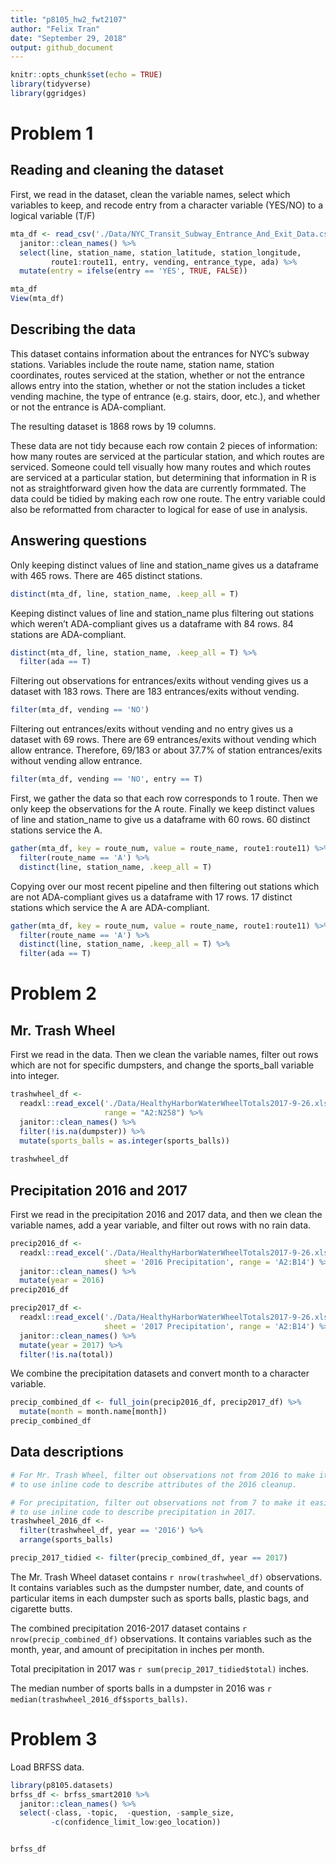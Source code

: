 ```yaml
---
title: "p8105_hw2_fwt2107"
author: "Felix Tran"
date: "September 29, 2018"
output: github_document
---
```


```r
knitr::opts_chunk$set(echo = TRUE)
library(tidyverse)
library(ggridges)
```

# Problem 1

## Reading and cleaning the dataset

First, we read in the dataset, clean the variable names, select which 
variables to keep, and recode entry from a character variable (YES/NO) to a
logical variable (T/F)
```r
mta_df <- read_csv('./Data/NYC_Transit_Subway_Entrance_And_Exit_Data.csv') %>% 
  janitor::clean_names() %>% 
  select(line, station_name, station_latitude, station_longitude, 
         route1:route11, entry, vending, entrance_type, ada) %>% 
  mutate(entry = ifelse(entry == 'YES', TRUE, FALSE))

mta_df
View(mta_df)
```

## Describing the data

This dataset contains information about the entrances for NYC's subway 
stations. Variables include the route name, station name, station coordinates,
routes serviced at the station, whether or not the entrance allows entry into
the station, whether or not the station includes a ticket vending machine,
the type of entrance (e.g. stairs, door, etc.), and whether or not the 
entrance is ADA-compliant. 

The resulting dataset is 1868 rows by 19 columns. 

These data are not tidy because each row contain 2 pieces of information: 
how many routes are serviced at the particular station, and which routes are 
serviced. Someone could tell visually how many routes and which routes are 
serviced at a particular station, but determining that information in R is 
not as straightforward given how the data are currently formmated. The data 
could be tidied by making each row one route. The entry variable could also 
be reformatted from character to logical for ease of use in analysis.

## Answering questions

Only keeping distinct values of line and station_name gives us a dataframe 
with 465 rows. There are 465 distinct stations.
```r
distinct(mta_df, line, station_name, .keep_all = T)
```

Keeping distinct values of line and station_name plus filtering out stations
which weren't ADA-compliant gives us a dataframe with 84 rows. 84 stations 
are ADA-compliant.
```r
distinct(mta_df, line, station_name, .keep_all = T) %>% 
  filter(ada == T)
```

Filtering out observations for entrances/exits without vending gives us a 
dataset with 183 rows. There are 183 entrances/exits without vending.
```r
filter(mta_df, vending == 'NO')
```

Filtering out entrances/exits without vending and no entry gives us a dataset
with 69 rows. There are 69 entrances/exits without vending which allow 
entrance. Therefore, 69/183 or about 37.7% of station entrances/exits without 
vending allow entrance.
```r
filter(mta_df, vending == 'NO', entry == T)
```

First, we gather the data so that each row corresponds to 1 route. Then we only
keep the observations for the A route. Finally we keep distinct values of line 
and station_name to give us a dataframe with 60 rows. 60 distinct stations 
service the A. 
```r
gather(mta_df, key = route_num, value = route_name, route1:route11) %>% 
  filter(route_name == 'A') %>% 
  distinct(line, station_name, .keep_all = T)
```

Copying over our most recent pipeline and then filtering out stations which
are not ADA-compliant gives us a dataframe with 17 rows. 17 distinct stations
which service the A are ADA-compliant.
```r
gather(mta_df, key = route_num, value = route_name, route1:route11) %>% 
  filter(route_name == 'A') %>% 
  distinct(line, station_name, .keep_all = T) %>% 
  filter(ada == T)
```

# Problem 2

## Mr. Trash Wheel
First we read in the data. Then we clean the variable names, filter out rows
which are not for specific dumpsters, and change the sports_ball variable into
integer. 
```r
trashwheel_df <- 
  readxl::read_excel('./Data/HealthyHarborWaterWheelTotals2017-9-26.xlsx', 
                     range = "A2:N258") %>% 
  janitor::clean_names() %>%
  filter(!is.na(dumpster)) %>% 
  mutate(sports_balls = as.integer(sports_balls))
  
trashwheel_df
```

## Precipitation 2016 and 2017

First we read in the precipitation 2016 and 2017 data, and then we clean the
variable names, add a year variable, and filter out rows with no rain data.
```r
precip2016_df <- 
  readxl::read_excel('./Data/HealthyHarborWaterWheelTotals2017-9-26.xlsx',
                     sheet = '2016 Precipitation', range = 'A2:B14') %>% 
  janitor::clean_names() %>% 
  mutate(year = 2016)
precip2016_df

precip2017_df <-
  readxl::read_excel('./Data/HealthyHarborWaterWheelTotals2017-9-26.xlsx',
                     sheet = '2017 Precipitation', range = 'A2:B14') %>% 
  janitor::clean_names() %>% 
  mutate(year = 2017) %>% 
  filter(!is.na(total))
```

We combine the precipitation datasets and convert month to a character
variable.
```r
precip_combined_df <- full_join(precip2016_df, precip2017_df) %>% 
  mutate(month = month.name[month])
precip_combined_df
```

## Data descriptions
```r
# For Mr. Trash Wheel, filter out observations not from 2016 to make it easier
# to use inline code to describe attributes of the 2016 cleanup.

# For precipitation, filter out observations not from 7 to make it easier
# to use inline code to describe precipitation in 2017.
trashwheel_2016_df <- 
  filter(trashwheel_df, year == '2016') %>% 
  arrange(sports_balls)

precip_2017_tidied <- filter(precip_combined_df, year == 2017)
```

The Mr. Trash Wheel dataset contains `r nrow(trashwheel_df)` observations. 
It contains variables such as the dumpster number, date, and counts of 
particular items in each dumpster such as sports balls, plastic bags, and
cigarette butts.

The combined precipitation 2016-2017 dataset contains 
`r nrow(precip_combined_df)` observations. It contains variables such as the 
month, year, and amount of precipitation in inches per month. 

Total precipitation in 2017 was `r sum(precip_2017_tidied$total)` inches.

The median number of sports balls in a dumpster in 2016 was 
`r median(trashwheel_2016_df$sports_balls)`.

# Problem 3
Load BRFSS data. 
```r
library(p8105.datasets)
brfss_df <- brfss_smart2010 %>% 
  janitor::clean_names() %>% 
  select(-class, -topic,  -question, -sample_size, 
         -c(confidence_limit_low:geo_location))


brfss_df
```

